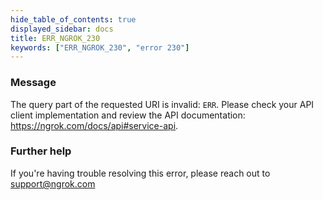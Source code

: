 ```yaml
---
hide_table_of_contents: true
displayed_sidebar: docs
title: ERR_NGROK_230
keywords: ["ERR_NGROK_230", "error 230"]
---
```


### Message

The query part of the requested URI is invalid: `ERR`. Please check your API client implementation and review the API documentation: https://ngrok.com/docs/api#service-api.

### Further help

If you're having trouble resolving this error, please reach out to [support@ngrok.com](mailto:support@ngrok.com?subject=Help%20with%20ERR_NGROK_230)
